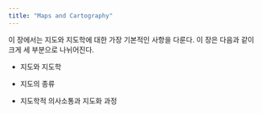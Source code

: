 ```yaml
---
title: "Maps and Cartography"
---
```


이 장에서는 지도와 지도학에 대한 가장 기본적인 사항을 다룬다. 이 장은 다음과 같이 크게 세 부분으로 나뉘어진다.

-   지도와 지도학

-   지도의 종류

-   지도학적 의사소통과 지도화 과정
